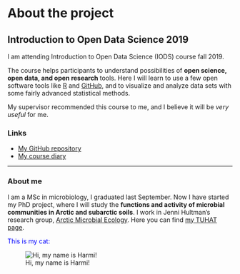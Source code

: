 
# About the project

## Introduction to Open Data Science 2019
I am attending Introduction to Open Data Science (IODS) course fall 2019.

The course helps participants to understand possibilities of **open science, open data, and open research** tools. Here I will learn to use a few open software tools like [R](https://www.r-project.org/) and [GitHub](https://github.com/), and to visualize and analyze data sets with some fairly advanced statistical methods.

My supervisor recommended this course to me, and I believe it will be *very useful* for me.

### Links
* [My GitHub repository](https://github.com/sviitama/IODS-project-1)
* [My course diary](https://sviitama.github.io/IODS-project-1/)


***
### About me
I am a MSc in microbiology, I graduated last September. Now I have started my PhD project, where I will study the **functions and activity of microbial communities in Arctic and subarctic soils**. I work in Jenni Hultman's research group, [Arctic Microbial Ecology](https://www.helsinki.fi/en/researchgroups/molecular-environmental-biosciences/research/arctic-microbial-ecology).
Here you can find [my TUHAT page](https://researchportal.helsinki.fi/fi/persons/sirja-viitam%C3%A4ki).

<span style="color:blue">This is my cat:</span>

![Hi, my name is Harmi!](Z:/Henkilökohtaiset/kisse_pien.jpg)

